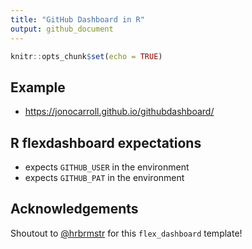 ```yaml
---
title: "GitHub Dashboard in R"
output: github_document
---
```


```r
knitr::opts_chunk$set(echo = TRUE)
```

## Example

- <https://jonocarroll.github.io/githubdashboard/>

## R flexdashboard expectations

- expects `GITHUB_USER` in the environment
- expects `GITHUB_PAT` in the environment

## Acknowledgements

Shoutout to [\@hrbrmstr](https://github.com/hrbrmstr/githubdashboard) for this `flex_dashboard` template!
